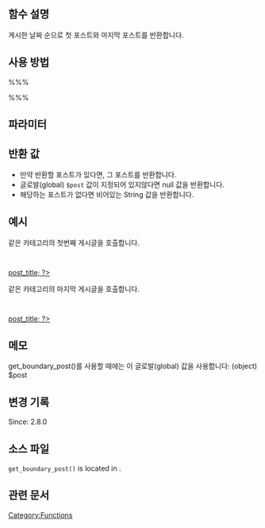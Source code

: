 {{Languages|
{{en|Function Reference/get_boundary_post}}
{{it|Riferimento funzioni/get_boundary_post}}
{{ko|Function Reference/get_boundary_post}}
{{ja|関数リファレンス/get_boundary_post}}
{{pt-br|Referência de Função/get_boundary_post}}
}}
== 함수 설명 ==
게시한 날짜 순으로 첫 포스트와 마지막 포스트를 반환합니다.

== 사용 방법 ==
%%%<?php get_boundary_post( $in_same_cat, $excluded_categories, $start, $taxonomy ); ?>%%%

== 파라미터 ==
{{Parameter|$in_same_cat|boolean|포스트가 같은 카테고리 값인지 정합니다. 기본 값은 'false' 입니다.|선택|false}}
{{Parameter|$excluded_categories|string|카테고리 ID값들의 포스트들을 제외합니다.|선택|&#39;&#39;}}
{{Parameter|$start|boolean|'true' 값은 처음 포스트를 반환하고 'false' 값은 마지막 포스트를 반환합니다.|선택|true}}
{{Parameter|$taxonomy|string|$in_same_term($in_same_cat) 값이 'true'이면 사용할 수 있습니다. 기본 값은 'category' 입니다.|선택|&#39;category&#39;}}

== 반환 값 ==
* 만약 반환할 포스트가 있다면, 그 포스트를 반환합니다. 
* 글로발(global) <tt>$post</tt> 값이 지정되어 있지않다면 null 값을 반환합니다.
* 해당하는 포스트가 없다면 비어있는 String 값을 반환합니다.
<!-- 해석은 했지만 정확히 이 값들을 반환하는지 분명하지 않습니다. 정확성을 위해 한번 확인해주세요. //Chanil Park -->

== 예시 ==

같은 카테고리의 첫번째 게시글을 호출합니다.

   <?php $first= get_boundary_post(true, '', false, 'category');
   if (!empty($first)) { foreach ($first as $post) { ?>
   <a href="<?php echo the_permalink($post->ID); ?>"><?php echo $post->post_title; ?></a>
   <?php }} ?>

같은 카테고리의 마지막 게시글을 호출합니다.

   <?php $latest= get_boundary_post(true, '', true, 'category');
   if (!empty($latest)) { foreach ($latest as $post) { ?>
   <a href="<?php echo the_permalink($post->ID); ?>"><?php echo $post->post_title; ?></a>
   <?php }} ?>



<!-- 코딩 동작 확인했고 제가 직접 짰습니다. //Chanil Park -->

== 메모 ==
get_boundary_post()를 사용할 때에는 이 글로발(global) 값을 사용합니다: (object) $post
<!-- Please double-check this for accuracy -->

== 변경 기록 ==
Since: 2.8.0

== 소스 파일 ==
<!-- Need links to current source code files -->
<tt>get_boundary_post()</tt> is located in {{Trac|wp-includes/link-template.php}}.

== 관련 문서 ==
<!--
    To Do:
    Need to find related functions.
    Need to create groups of functions and create templates to add them to a page quickly.
    Some functions may be related to many groups of functions.
-->

{{Tag Footer}}

[[Category:Functions]]